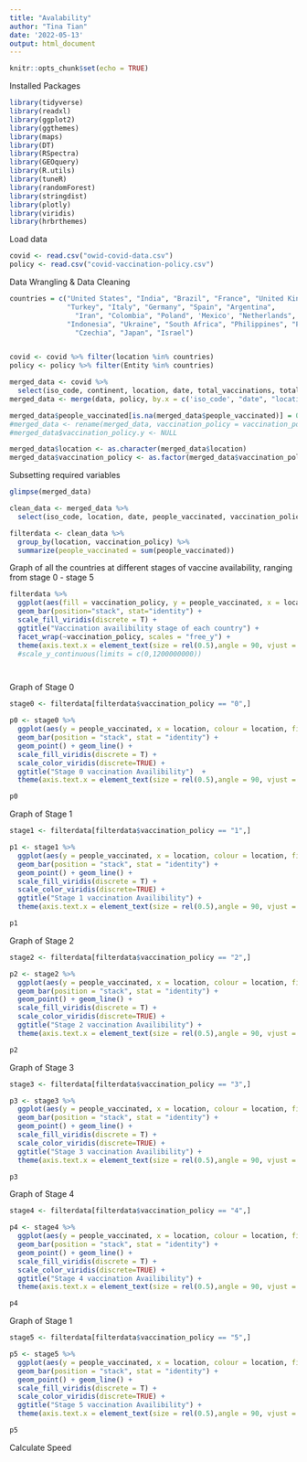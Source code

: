 ```yaml
---
title: "Avalability"
author: "Tina Tian"
date: '2022-05-13'
output: html_document
---
```


```r
knitr::opts_chunk$set(echo = TRUE)
```


Installed Packages
```r
library(tidyverse)
library(readxl)
library(ggplot2)
library(ggthemes)
library(maps)
library(DT)
library(RSpectra)
library(GEOquery) 
library(R.utils)
library(tuneR)
library(randomForest)
library(stringdist)
library(plotly)
library(viridis)
library(hrbrthemes)
```

Load data
```r
covid <- read.csv("owid-covid-data.csv")
policy <- read.csv("covid-vaccination-policy.csv")
```


Data Wrangling & Data Cleaning
```r
countries = c("United States", "India", "Brazil", "France", "United Kingdom", "Russia", 
              "Turkey", "Italy", "Germany", "Spain", "Argentina",
                "Iran", "Colombia", "Poland", 'Mexico', "Netherlands", 
              "Indonesia", "Ukraine", "South Africa", "Philippines", "Peru", "Belgium",
                "Czechia", "Japan", "Israel")


covid <- covid %>% filter(location %in% countries)
policy <- policy %>% filter(Entity %in% countries)

```

```r
merged_data <- covid %>% 
  select(iso_code, continent, location, date, total_vaccinations, total_vaccinations_per_hundred,new_people_vaccinated_smoothed_per_hundred,  new_people_vaccinated_smoothed, new_vaccinations, new_vaccinations_smoothed, new_vaccinations_smoothed_per_million, total_boosters, population, people_vaccinated)
merged_data <- merge(data, policy, by.x = c('iso_code', "date", "location"), by.y = c('Code', 'Day', "Entity"))
```

```r
merged_data$people_vaccinated[is.na(merged_data$people_vaccinated)] = 0
#merged_data <- rename(merged_data, vaccination_policy = vaccination_policy.x)
#merged_data$vaccination_policy.y <- NULL


```

```r
merged_data$location <- as.character(merged_data$location)
merged_data$vaccination_policy <- as.factor(merged_data$vaccination_policy)

```

Subsetting required variables
```r
glimpse(merged_data)

clean_data <- merged_data %>%
  select(iso_code, location, date, people_vaccinated, vaccination_policy)

```

```r

filterdata <- clean_data %>%
  group_by(location, vaccination_policy) %>%
  summarize(people_vaccinated = sum(people_vaccinated))


```

Graph of all the countries at different stages of vaccine availability, ranging from stage 0 - stage 5
```r


filterdata %>%
  ggplot(aes(fill = vaccination_policy, y = people_vaccinated, x = location)) +
  geom_bar(position="stack", stat="identity") +
  scale_fill_viridis(discrete = T) +
  ggtitle("Vaccination availibility stage of each country") +
  facet_wrap(~vaccination_policy, scales = "free_y") +
  theme(axis.text.x = element_text(size = rel(0.5),angle = 90, vjust = 1, hjust = 1)) 
  #scale_y_continuous(limits = c(0,1200000000)) 




```

Graph of Stage 0
```r

stage0 <- filterdata[filterdata$vaccination_policy == "0",]

p0 <- stage0 %>%
  ggplot(aes(y = people_vaccinated, x = location, colour = location, fill = location)) +
  geom_bar(position = "stack", stat = "identity") +
  geom_point() + geom_line() +
  scale_fill_viridis(discrete = T) +
  scale_color_viridis(discrete=TRUE) +
  ggtitle("Stage 0 vaccination Availibility")  +
  theme(axis.text.x = element_text(size = rel(0.5),angle = 90, vjust = 1, hjust = 1)) 

p0

```

Graph of Stage 1
```r

stage1 <- filterdata[filterdata$vaccination_policy == "1",]

p1 <- stage1 %>%
  ggplot(aes(y = people_vaccinated, x = location, colour = location, fill = location)) +
  geom_bar(position = "stack", stat = "identity") +
  geom_point() + geom_line() +
  scale_fill_viridis(discrete = T) +
  scale_color_viridis(discrete=TRUE) +
  ggtitle("Stage 1 vaccination Availibility") +
  theme(axis.text.x = element_text(size = rel(0.5),angle = 90, vjust = 1, hjust = 1)) 

p1

```

Graph of Stage 2
```r

stage2 <- filterdata[filterdata$vaccination_policy == "2",]

p2 <- stage2 %>%
  ggplot(aes(y = people_vaccinated, x = location, colour = location, fill = location)) +
  geom_bar(position = "stack", stat = "identity") +
  geom_point() + geom_line() +
  scale_fill_viridis(discrete = T) +
  scale_color_viridis(discrete=TRUE) +
  ggtitle("Stage 2 vaccination Availibility") +
  theme(axis.text.x = element_text(size = rel(0.5),angle = 90, vjust = 1, hjust = 1)) 

p2

```

Graph of Stage 3
```r

stage3 <- filterdata[filterdata$vaccination_policy == "3",]

p3 <- stage3 %>%
  ggplot(aes(y = people_vaccinated, x = location, colour = location, fill = location)) +
  geom_bar(position = "stack", stat = "identity") +
  geom_point() + geom_line() +
  scale_fill_viridis(discrete = T) +
  scale_color_viridis(discrete=TRUE) +
  ggtitle("Stage 3 vaccination Availibility") +
  theme(axis.text.x = element_text(size = rel(0.5),angle = 90, vjust = 1, hjust = 1)) 

p3
```

Graph of Stage 4
```r

stage4 <- filterdata[filterdata$vaccination_policy == "4",]

p4 <- stage4 %>%
  ggplot(aes(y = people_vaccinated, x = location, colour = location, fill = location)) +
  geom_bar(position = "stack", stat = "identity") +
  geom_point() + geom_line() +
  scale_fill_viridis(discrete = T) +
  scale_color_viridis(discrete=TRUE) +
  ggtitle("Stage 4 vaccination Availibility") +
  theme(axis.text.x = element_text(size = rel(0.5),angle = 90, vjust = 1, hjust = 1)) 

p4

```


Graph of Stage 1
```r

stage5 <- filterdata[filterdata$vaccination_policy == "5",]

p5 <- stage5 %>%
  ggplot(aes(y = people_vaccinated, x = location, colour = location, fill = location)) +
  geom_bar(position = "stack", stat = "identity") +
  geom_point() + geom_line() +
  scale_fill_viridis(discrete = T) +
  scale_color_viridis(discrete=TRUE) +
  ggtitle("Stage 5 vaccination Availibility") +
  theme(axis.text.x = element_text(size = rel(0.5),angle = 90, vjust = 1, hjust = 1)) 

p5
```



Calculate Speed
